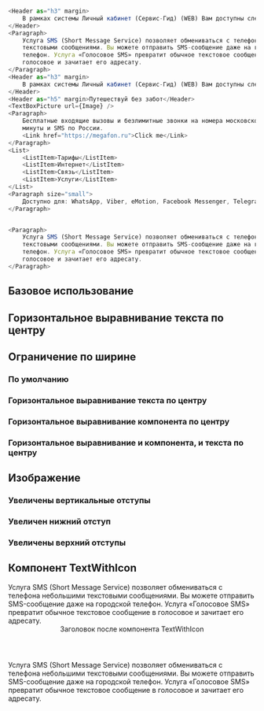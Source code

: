 
```javascript collapse=Content

<Header as="h3" margin>
    В рамках системы Личный кабинет (Сервис-Гид) (WEB) Вам доступны следующие возможности:
</Header>
<Paragraph>
    Услуга SMS (Short Message Service) позволяет обмениваться с телефона небольшими
    текстовыми сообщениями. Вы можете отправить SMS-сообщение даже на городской
    телефон. Услуга «Голосовое SMS» превратит обычное текстовое сообщение в
    голосовое и зачитает его адресату.
</Paragraph>
<Header as="h3" margin>
    В рамках системы Личный кабинет (Сервис-Гид) (WEB) Вам доступны следующие возможности:
</Header>
<Header as="h5" margin>Путешествуй без забот</Header>
<TextBoxPicture url={Image} />
<Paragraph>
    Бесплатные входящие вызовы и безлимитные звонки на номера московского МегаФона,
    минуты и SMS по России.
    <Link href="https://megafon.ru">Click me</Link>
</Paragraph>
<List>
    <ListItem>Тарифы</ListItem>
    <ListItem>Интернет</ListItem>
    <ListItem>Связь</ListItem>
    <ListItem>Услуги</ListItem>
</List>
<Paragraph size="small">
    Доступно для: WhatsApp, Viber, eMotion, Facebook Messenger, Telegram, ТамТам
</Paragraph>

```

```javascript collapse=ContentForExampleWithPicture

<Paragraph>
    Услуга SMS (Short Message Service) позволяет обмениваться с телефона небольшими
    текстовыми сообщениями. Вы можете отправить SMS-сообщение даже на городской
    телефон. Услуга «Голосовое SMS» превратит обычное текстовое сообщение в
    голосовое и зачитает его адресату.
</Paragraph>

```

## Базовое использование

<Playground>
    <TextBox>
        <Content />
    </TextBox>
</Playground>

## Горизонтальное выравнивание текста по центру

<Playground>
    <TextBox textCenter={true}>
        <Content />
    </TextBox>
</Playground>

## Ограничение по ширине

### По умолчанию

<Playground>
    <TextBox isFullWidth={false}>
        <Content />
    </TextBox>
</Playground>

### Горизонтальное выравнивание текста по центру

<Playground>
    <TextBox isFullWidth={false} textCenter={true}>
        <Content />
    </TextBox>
</Playground>

### Горизонтальное выравнивание компонента по центру

<Playground>
    <TextBox isFullWidth={false} centeringWithLimitedWidth={true}>
        <Content />
    </TextBox>
</Playground>

### Горизонтальное выравнивание и компонента, и текста по центру

<Playground>
    <TextBox isFullWidth={false} centeringWithLimitedWidth={true} textCenter={true}>
        <Content />
    </TextBox>
</Playground>

## Изображение

### Увеличены вертикальные отступы

<Playground>
    <TextBox>
        <ContentForExampleWithPicture />
        <TextBoxPicture url={Image} margin='big-vertical' />
        <ContentForExampleWithPicture />
    </TextBox>
</Playground>


### Увеличен нижний отступ

<Playground>
    <TextBox>
        <ContentForExampleWithPicture />
        <TextBoxPicture url={Image} margin='big-bottom' />
        <ContentForExampleWithPicture />
    </TextBox>
</Playground>


### Увеличены верхний отступы

<Playground>
    <TextBox>
        <ContentForExampleWithPicture />
        <TextBoxPicture url={Image} margin='big-top' />
        <ContentForExampleWithPicture />
    </TextBox>
</Playground>

## Компонент TextWithIcon

<Playground>
    <TextBox>
        <Paragraph>
            Услуга SMS (Short Message Service) позволяет обмениваться с телефона небольшими текстовыми сообщениями. Вы
            можете отправить SMS-сообщение даже на городской телефон. Услуга «Голосовое SMS» превратит обычное текстовое
            сообщение в голосовое и зачитает его адресату.
        </Paragraph>
        <TextWithIcon items={textWithIconItems} />
        <Header>Заголовок после компонента TextWithIcon</Header>
        <Paragraph>
            Услуга SMS (Short Message Service) позволяет обмениваться с телефона небольшими текстовыми сообщениями. Вы
            можете отправить SMS-сообщение даже на городской телефон. Услуга «Голосовое SMS» превратит обычное текстовое
            сообщение в голосовое и зачитает его адресату.
        </Paragraph>
        <TextWithIcon items={textWithIconItems} />
        <TextBoxPicture url={Image} margin='big-top' />
        <TextWithIcon items={textWithIconItems} title="Заголовок компонента TextWithIcon" />
    </TextBox>
</Playground>

